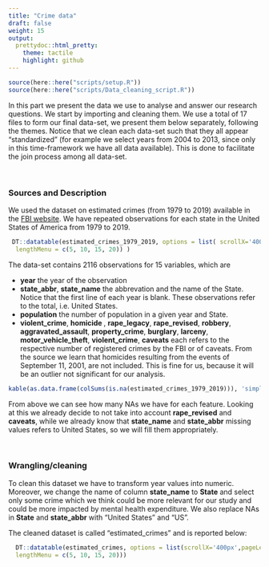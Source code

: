 ```yaml
---
title: "Crime data"
draft: false
weight: 15
output:
  prettydoc::html_pretty:
    theme: tactile
    highlight: github
---
```



```r
source(here::here("scripts/setup.R"))
source(here::here("scripts/Data_cleaning_script.R"))
```
<p>In this part we present the data we use to analyse and answer our research questions.
We start by importing and cleaning them. 
We use a total of 17 files to form our final data-set, we present them below separately, following the themes. 
Notice that we clean each data-set such that they all appear "standardized" (for example we select years from 2004 to 2013, since only in this time-framework we have all data available). This is done to facilitate the join process among all data-set.</p><br>

### Sources and Description

We used the dataset on estimated crimes (from 1979 to 2019) available in the [FBI website](https://crime-data-explorer.fr.cloud.gov/downloads-and-docs){target="_blank"}. We have repeated observations for each state in the United States of America from 1979 to 2019. 

```r
 DT::datatable(estimated_crimes_1979_2019, options = list( scrollX='400px',pageLength = 5,
  lengthMenu = c(5, 10, 15, 20)) )
```

The data-set contains 2116 observations for 15 variables, which are

<ul>
  <li> <b>year</b> the year of the observation </li>
  <li> <b>state_abbr</b>, <b>state_name</b> the abbrevation and the name of the
  State. Notice that the first line of each   year is blank. These observations
  refer to the total, i.e. United States.
  </li>
  <li><b>population</b> the number of population in a given year and State.
  </li>
  <li> <b>violent_crime</b>, <b>homicide </b>, <b>rape_legacy</b>,
  <b>rape_revised</b>, <b>robbery</b>, <b>aggravated_assault</b>,
  <b>property_crime</b>, <b>burglary</b>, <b>larceny</b>, <b>motor_vehicle_theft</b>, <b>violent_crime</b>, <b>caveats</b>
  each refers to the respective number of registered crimes by the FBI or of caveats. From the source we learn that homicides resulting from the events of September 11, 2001, are not included. This is fine for us, because it will be an outlier not significant for our analysis. 
  </li>
</ul>

```r
kable(as.data.frame(colSums(is.na(estimated_crimes_1979_2019))), 'simple', col.names = "Missing Values", caption= "Missing values for each feature")
```

<p>From above we can see how many NAs we have for each feature. Looking at this we already decide to not take into account <b>rape_revised</b> and <b>caveats</b>, while we already know that <b>state_name</b> and <b>state_abbr</b> missing values refers to United States, so we will fill them appropriately.</p><br>

### Wrangling/cleaning

To clean this dataset we have to transform year values into numeric. Moreover, we change the name of column <b>state_name</b> to <b>State</b> and select only some crime which we think could be more relevant for our study and could be more impacted by mental health expenditure.
We also replace NAs in <b>State</b> and <b>state_abbr</b> with "United States" and "US".

The cleaned dataset is called "estimated_crimes" and is reported below:

```r
  DT::datatable(estimated_crimes, options = list(scrollX='400px',pageLength = 5,
  lengthMenu = c(5, 10, 15, 20)))
```
